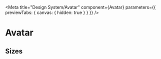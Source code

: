 
<Meta
  title="Design System/Avatar"
  component={Avatar}
  parameters={{ previewTabs: { canvas: { hidden: true } } }}
/>

# Avatar

<Props of={Avatar} />

## Sizes

<Preview>
  <Story name="Variants">
    <Stack alignY="center" gap={1}>
      <Avatar imageUrl="https://picsum.photos/256/256" />
      <Avatar imageUrl="https://picsum.photos/256/256" variant="rounded" />
      <Avatar imageUrl="https://picsum.photos/256/256" variant="square" />
    </Stack>
  </Story>
</Preview>
